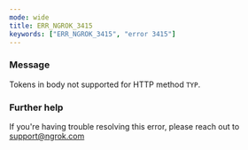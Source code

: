 ```yaml
---
mode: wide
title: ERR_NGROK_3415
keywords: ["ERR_NGROK_3415", "error 3415"]
---
```


### Message

Tokens in body not supported for HTTP method `TYP`.

### Further help

If you're having trouble resolving this error, please reach out to [support@ngrok.com](mailto:support@ngrok.com?subject=Help%20with%20ERR_NGROK_3415)
